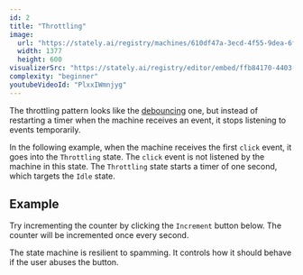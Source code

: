 ```yaml
---
id: 2
title: "Throttling"
image:
  url: "https://stately.ai/registry/machines/610df47a-3ecd-4f55-9dea-6f97edf05ea0.light.png"
  width: 1377
  height: 600
visualizerSrc: "https://stately.ai/registry/editor/embed/ffb84170-4403-4304-889d-3eefadc0465b?mode=design&machineId=610df47a-3ecd-4f55-9dea-6f97edf05ea0"
complexity: "beginner"
youtubeVideoId: "PlxxIWmnjyg"
---
```



The throttling pattern looks like the [debouncing](/debouncing/) one,
but instead of restarting a timer when the machine receives an event,
it stops listening to events temporarily.

In the following example, when the machine receives the first `click` event,
it goes into the `Throttling` state. The `click` event is not listened by the machine in this state.
The `Throttling` state starts a timer of one second, which targets the `Idle` state.

## Example

Try incrementing the counter by clicking the `Increment` button below.
The counter will be incremented once every second.

The state machine is resilient to spamming. It controls how it should behave if the user abuses the button.

<DemoEntrypoint client:load />

